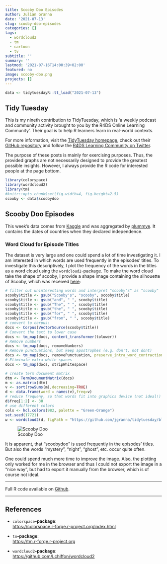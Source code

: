 ```yaml
---
title: Scooby Doo Episodes
author: Julian Granna
date: '2021-07-13'
slug: scooby-doo-episodes
categories: []
tags:
  - wordcloud2
  - tm
  - cartoon
  - tv
subtitle: ''
summary: ''
lastmod: '2021-07-16T14:00:39+02:00'
featured: no
image: scooby-doo.png
projects: []
---
```


```r
data <- tidytuesdayR::tt_load("2021-07-13")
```

## Tidy Tuesday

This is my nineth contribution to TidyTuesday, which is 'a weekly podcast and community activity brought to you by the R4DS Online Learning Community'. Their goal is to help R learners learn in real-world contexts.

For more information, visit the [TidyTuesday homepage](https://www.tidytuesday.com/), check out their [GitHub repository](https://github.com/rfordatascience/tidytuesday) and follow the [R4DS Learning Community on Twitter](https://twitter.com/R4DScommunity).

The purpose of these posts is mainly for exercising purposes. Thus, the provided graphs are not necessarily designed to provide the greatest possible insights. However, I always provide the R code for interested people at the page bottom.

```r
library(colorspace)
library(wordcloud2)
library(tm)
#knitr::opts_chunk$set(fig.width=4, fig.height=2.5) 
scooby <- data$scoobydoo
```

## Scooby Doo Episodes

This week's data comes from [Kaggle](https://www.kaggle.com/williamschooleman/scoobydoo-complete) and was aggregated by [plummye](https://www.kaggle.com/williamschooleman). It contains the dates of countries when they declared independence.

### Word Cloud for Episode Titles

The dataset is very large and one could spend a lot of time investigating it. I am interested in which words are used frequently in the episodes' titles. To investigate this descriptively, I plot the frequency of the words in the titles as a word cloud using the `wordcloud2`-package. To make the word cloud take the shape of scooby, I provide a shape image containing the silhouette of Scooby, which was received [here](http://www.fun-with-pictures.com/scooby-doo-silhouette.html):

```r
# filter out uninteresting words and interpret "scooby's" as "scooby"
scooby$title <- gsub("Scooby's", "scooby", scooby$title) 
scooby$title <- gsub("and", " ", scooby$title) 
scooby$title <- gsub("The", " ", scooby$title) 
scooby$title <- gsub("the", " ", scooby$title) 
scooby$title <- gsub("for", " ", scooby$title) 
scooby$title <- gsub("from", " ", scooby$title) 
# convert to corpus:
docs <- Corpus(VectorSource(scooby$title))
# Convert the text to lower case
docs <- tm_map(docs, content_transformer(tolower))
# Remove numbers
docs <- tm_map(docs, removeNumbers)
# Remove punctuations, but keep apostrophes (e.g. don't, not dont)
docs <- tm_map(docs, removePunctuation, preserve_intra_word_contractions = TRUE)
# Eliminate extra white spaces
docs <- tm_map(docs, stripWhitespace)

# create term document matrix
dtm <- TermDocumentMatrix(docs)
m <- as.matrix(dtm)
v <- sort(rowSums(m),decreasing=TRUE)
d <- data.frame(word = names(v),freq=v)
# reduce frequeny, so that words fit into graphics device (not ideal!)
d$freq[1:2] <- 30
# use different colors
cols <- hcl.colors(982, palette = "Green-Orange")
set.seed(17721)
w <- wordcloud2(d, figPath = "https://github.com/jgranna/tidytuesday/blob/main/2021-07-13/_images/scooby.jpg", size = 1, backgroundColor="black", minSize = 1, color = cols)
```

![Scooby Doo](https://raw.githubusercontent.com/jgranna/tidytuesday/main/2021-07-13/_images/export.png)

It is apparent, that "scoobydoo" is used frequently in the episodes' titles. But also the words "mystery", "night", "ghost", etc. occur quite often.

One could spend much more time to improve the image. Also, the plotting only worked for me in the browser and thus I could not export the image in a "nice way", but had to export it manually from the browser, which is of course not ideal.

------------------------------------------------------------------------

Full R code available on [Github](https://github.com/jgranna/tidytuesday/tree/main/2021-07-13).

------------------------------------------------------------------------

## References

-   `colorspace`**-package**:\
    <https://colorspace.r-forge.r-project.org/index.html>

-   `tm`**-package**:\
    <https://tm.r-forge.r-project.org>

-   `wordcloud2`**-package**:\
    <https://github.com/Lchiffon/wordcloud2>
